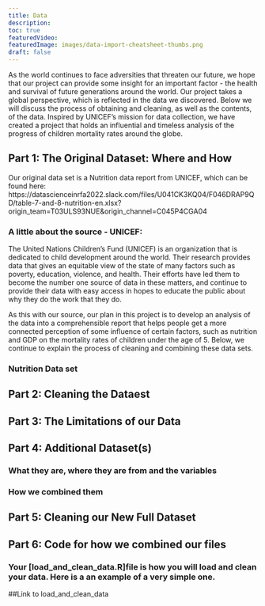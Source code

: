 ```yaml
---
title: Data
description:
toc: true
featuredVideo:
featuredImage: images/data-import-cheatsheet-thumbs.png
draft: false
---
```


As the world continues to face adversities that threaten our future, we hope that our project can provide some insight for an important factor - the health and survival of future generations around the world. Our project takes a global perspective, which is reflected in the data we discovered. Below we will discuss the process of obtaining and cleaning, as well as the contents, of the data. Inspired by UNICEF's mission for data collection, we have created a project that holds an influential and timeless analysis of the progress of children mortality rates around the globe. 


## Part 1: The Original Dataset: Where and How 
Our original data set is a Nutrition data report from UNICEF, which can be found here: https://datascienceinrfa2022.slack.com/files/U041CK3KQ04/F046DRAP9QD/table-7-and-8-nutrition-en.xlsx?origin_team=T03ULS93NUE&origin_channel=C045P4CGA04

### A little about the source - UNICEF: 
The United Nations Children's Fund (UNICEF) is an organization that is dedicated to child development around the world. Their research provides data that gives an equitable view of the state of many factors such as poverty, education, violence, and health. Their efforts have led them to become the number one source of data in these matters, and continue to provide their data with easy access in hopes to educate the public about why they do the work that they do. 

As this with our source, our plan in this project is to develop an analysis of the data into a comprehensible report that helps people get a more connected perception of some influence of certain factors, such as nutrition and GDP on the mortality rates of children under the age of 5. Below, we continue to explain the process of cleaning and combining these data sets. 
 
### Nutrition Data set


## Part 2: Cleaning the Dataest 


## Part 3: The Limitations of our Data


## Part 4: Additional Dataset(s)

### What they are, where they are from and the variables

### How we combined them 



## Part 5: Cleaning our New Full Dataset 


## Part 6: Code for how we combined our files 


### Your [load_and_clean_data.R]file is how you will load and clean your data. Here is a an example of a very simple one.


##Link to load_and_clean_data 





